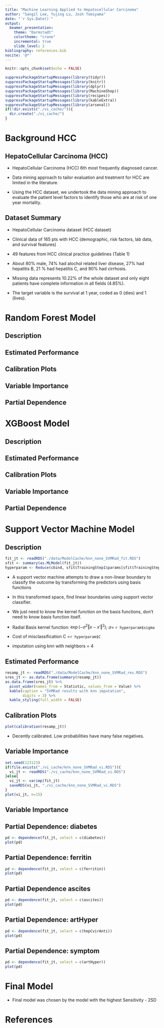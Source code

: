 ```yaml
---
title: "Machine Learning Applied to Hepatocellular Carcinoma"
author: "Sangil Lee, Yujing Lu, Josh Tomiyama"
date: "`r Sys.Date()`"
output: 
  beamer_presentation:
    theme: "Darmstadt"
    colortheme: "crane"
    incremental: true
    slide_level: 2
bibliography: references.bib
nocite: '@*'
---
```


```r
knitr::opts_chunk$set(echo = FALSE)
```
  
```r
suppressPackageStartupMessages(library(tidyr))
suppressPackageStartupMessages(library(knitr))
suppressPackageStartupMessages(library(dplyr))
suppressPackageStartupMessages(library(MachineShop))
suppressPackageStartupMessages(library(recipes))
suppressPackageStartupMessages(library(kableExtra))
suppressPackageStartupMessages(library(arsenal))
if(!dir.exists("./vi_cache/")){
  dir.create("./vi_cache/")
}
```  
  
# Background HCC

## HepatoCellular Carcinoma (HCC)

* HepatoCellular Carcinoma (HCC) 6th most frequently diagnosed cancer. 

* Data mining approach to tailor evaluation and treatment for HCC are limited in the literature.

* Using the HCC dataset, we undertook the data mining approach to evaluate the patient level factors to identify those who are at risk of one year mortality. 

## Dataset Summary

* HepatoCellular Carcinoma dataset (HCC dataset) 

* Clinical data of 165 pts with HCC (demographic, risk factors, lab data, and survival features)

* 49 features from HCC clinical practice guidelines (Table 1)

* About 80% male, 74% had alochol related liver disease, 27% had hepatitis B, 21 % had hepatitis C, and 90% had cirrhosis. 

* Missing data represents 10.22% of the whole dataset and only eight patients have complete information in all fields (4.85%). 

* The target variable is the survival at 1 year, coded as 0 (dies) and 1 (lives). 

# Random Forest Model

## Description

## Estimated Performance

## Calibration Plots

## Variable Importance

## Partial Dependence

# XGBoost Model

## Description

## Estimated Performance

## Calibration Plots

## Variable Importance

## Partial Dependence

# Support Vector Machine Model

## Description

```r
fit_jt <- readRDS("./data/ModelCache/knn_none_SVMRad_fit.RDS")
sfit <- summary(as.MLModel(fit_jt))
hyperparam <- Reduce(cbind, sfit$TrainingStep1$params[sfit$TrainingStep1$selected,])

```


* A support vector machine attempts to draw a non-linear boundary to classify the outcome by transforming the predictors using basis functions

* In this transformed space, find linear boundaries using support vector classifier.

* We just need to know the kernel function on the basis functions, don't need to know basis function itself. 

* Radial Basis kernel function: $\exp(-\sigma^2\Vert x - x' \Vert^2)$; $\sigma =$ `r hyperparam$sigma`

* Cost of misclassification C =`r hyperparam$C`

* imputation using knn with neighbors = 4


## Estimated Performance

```r
resamp_jt <- readRDS("./data/ModelCache/knn_none_SVMRad_res.RDS")
sres_jt <- as.data.frame(summary(resamp_jt))
as.data.frame(sres_jt) %>% 
  pivot_wider(names_from = Statistic, values_from = Value) %>%
  kable(caption = "SVMRad results with knn imputation",
        digits = 3) %>%
  kable_styling(full_width = FALSE)
```


## Calibration Plots

```r
plot(calibration(resamp_jt))
```

* Decently calibrated. Low probabilities have many false negatives.

## Variable Importance

```r
set.seed(123123)
if(file.exists("./vi_cache/knn_none_SVMRad_vi.RDS")){
  vi_jt <- readRDS("./vi_cache/knn_none_SVMRad_vi.RDS")
}else{
  vi_jt <- varimp(fit_jt)
  saveRDS(vi_jt, "./vi_cache/knn_none_SVMRad_vi.RDS")
}
plot(vi_jt, n=15)
```

## Variable Importance

\begin{itemize}
  \item { Symptoms (performance)}

  \item { Indicators of liver injury/disease/infection (hepBsurfAnti, hepCvirAnti,aspartateTransaminase, alkalinePhosphatase, ferritin, totalProteins, ascites, hemoglobin)}

  \item { Biological Characteristics (age, portalVeinThromb)}

  \item { Risk factors (diabetes, artHyper)}
  
  \item {behavioral/demographic (endemicCountries, cigPerYr)}
\end{itemize}


## Partial Dependence: diabetes

```r
pd <- dependence(fit_jt, select = c(diabetes))
plot(pd)
```

## Partial Dependence: ferritin

```r
pd <- dependence(fit_jt, select = c(ferritin))
plot(pd)
```


## Partial Dependence ascites

```r
pd <- dependence(fit_jt, select = c(ascites))
plot(pd)
```

## Partial Dependence: artHyper

```r
pd <- dependence(fit_jt, select = c(hepCvirAnti))
plot(pd)
```


## Partial Dependence: symptom

```r
pd <- dependence(fit_jt, select = c(artHyper))
plot(pd)
```

# Final Model

* Final model was chosen by the model with the highest Sensitivity - 2SD

# References {.allowframebreaks}